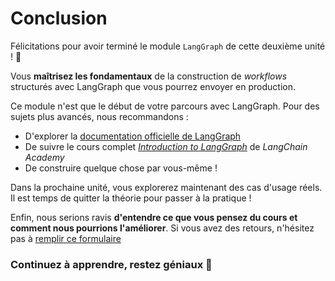 # Conclusion

Félicitations pour avoir terminé le module `LangGraph` de cette deuxième unité ! 🥳

Vous **maîtrisez les fondamentaux** de la construction de *workflows* structurés avec LangGraph que vous pourrez envoyer en production.

Ce module n'est que le début de votre parcours avec LangGraph. Pour des sujets plus avancés, nous recommandons :

- D'explorer la [documentation officielle de LangGraph](https://github.com/langchain-ai/langgraph)
- De suivre le cours complet [*Introduction to LangGraph*](https://academy.langchain.com/courses/intro-to-langgraph) de *LangChain Academy*
- De construire quelque chose par vous-même !

Dans la prochaine unité, vous explorerez maintenant des cas d'usage réels. Il est temps de quitter la théorie pour passer à la pratique !

Enfin, nous serions ravis **d'entendre ce que vous pensez du cours et comment nous pourrions l'améliorer**. Si vous avez des retours, n'hésitez pas à [remplir ce formulaire](https://docs.google.com/forms/d/e/1FAIpQLSe9VaONn0eglax0uTwi29rIn4tM7H2sYmmybmG5jJNlE5v0xA/viewform?usp=dialog)

### Continuez à apprendre, restez géniaux 🤗